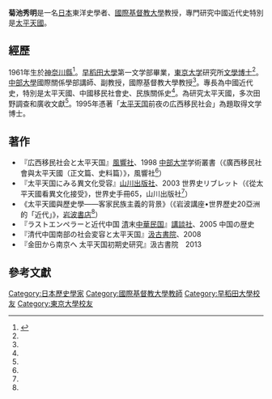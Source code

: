 '''菊池秀明'''{{BD|1961年||}}是一名[[日本|日本]]東洋史學者、[[國際基督教大學|國際基督教大學]]教授，專門研究中國近代史特別是[[太平天國|太平天國]]。
==經歷==
1961年生於[[神奈川縣|神奈川縣]]<ref name=末>{{cite book |title=《末代王朝與近代中國：晚清與中華民國》 |authors=菊池秀明著、廖怡錚譯 |year=2017 |edition=初版 |location=新北市 |publisher=[[臺灣商務印書館|臺灣商務印書館]] }}</ref>。[[早稻田大學|早稻田大學]]第一文学部畢業，[[東京大学|東京大学]]研究所[[文學博士|文學博士]]<ref name=末/>。[[中部大學|中部大學]]國際關係學部講師、副教授，國際基督教大學教授<ref name=末/>。專長為中國近代史，特別是太平天國、中國移民社會史、民族關係史<ref name=末/>。為研究太平天國，多次田野調查和廣收文獻<ref name=末/>。1995年憑著「[[太平天国|太平天国]]前夜の広西移民社会」為題取得文学博士。

==著作==
*『広西移民社会と太平天国』[[風響社|風響社]]、1998 [[中部大学|中部大学]]学術叢書（《廣西移民社會與太平天國（正文篇、史料篇）》，風響社<ref name=末/>）
*『太平天国にみる異文化受容』[[山川出版社|山川出版社]]、2003 世界史リブレット（《從太平天國看異文化接受》，世界史手冊65，山川出版社<ref name=末/>）
*《太平天國與歷史學——客家民族主義的背景》（《岩波講座•世界歷史20亞洲的「近代」》，[[岩波書店|岩波書店]]<ref name=末/>）
*『ラストエンペラーと近代中国 [[清|清]]末[[中華民国|中華民国]]』[[講談社|講談社]]、2005 中国の歴史  
*『清代中国南部の社会変容と太平天国』[[汲古書院|汲古書院]]、2008
*『金田から南京へ 太平天国初期史研究』汲古書院　2013

==參考文獻==
{{Reflist}}

{{DEFAULTSORT:Kikuchi}}
[[Category:日本歷史學家|Category:日本歷史學家]]
[[Category:國際基督教大學教師|Category:國際基督教大學教師]]
[[Category:早稻田大學校友|Category:早稻田大學校友]]
[[Category:東京大學校友|Category:東京大學校友]]